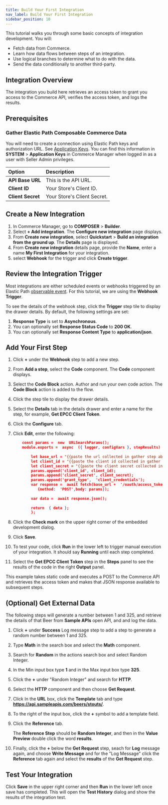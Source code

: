 ```yaml
---
title: Build Your First Integration
nav_label: Build Your First Integration
sidebar_position: 10
---
```


This tutorial walks you through some basic concepts of integration development. You will:

- Fetch data from Commerce.
- Learn how data flows between steps of an integration.
- Use logical branches to determine what to do with the data.
- Send the data conditionally to another third-party.

## Integration Overview

The integration you build here retrieves an access token to grant you access to the Commerce API, verifies the access token, and logs the results.  

## Prerequisites

### Gather  Elastic  Path  Composable Commerce Data

You will need to create a connection using Elastic Path keys and authorization URL. See [Application Keys](/docs/authentication/security#application-keys). You can find this information in **SYSTEM** > **Application Keys** in Commerce Manager when logged in as a user with Seller Admin privileges. 

| Option | Description                            |
|:------------------------------------|:---------------------------------------|
| **API Base URL**                    | This is the API URL. |
| **Client ID**                       | Your Store's Client ID. |
| **Client Secret**                   | Your Store's Client Secret. |

## Create a New Integration

1. In Commerce Manager, go to **COMPOSER** > **Builder**.
1. Select **+ Add integration**. The **Configure new integration** page displays.
1. From **Create new integration**, select **Quickstart** > **Build an integration from the ground up**. The **Details** page is displayed.
1. From **Create new integration** details page, provide the  **Name**,  enter  a  name  **My  First  Integration**  for  your  integration.
1. select **Webhook** for the trigger and click **Create trigger**.
    
## Review the Integration Trigger

Most integrations are either scheduled events or webhooks triggered by an Elastic Path [observable event](http://localhost:3000/docs/api/integrations/integrations-introduction#observable-events). For this tutorial, we are using the **Webhook Trigger**.

To see the  details  of  the  webhook  step,  click  the **Trigger** step  tile  to  display  the  drawer  details.  By  default,  the  following  settings  are  set:

1. **Response Type** is set to **Asynchronous**.
1. You can optionally set **Response Status Code** to **200 OK**.
1. You can optionally set **Response Content Type** to **application/json**.

## Add Your First Step

1. Click **+** under the **Webhook** step to add a new step. 
1. From **Add a step**, select the **Code** component. The **Code** component displays.
1. Select the **Code Block** action. Author and run your own code action. The **Code Block** action is added to the flow.
1. Click the step tile to display the drawer details.
1. Select the **Details** tab in the details drawer and enter  a  name  for  the  step,  for  example,  **Get  EPCC  Client  Token**.
1. Click the **Configure** tab.
1. Click **Edit**, enter the following:

    ```json
        const params =  new  URLSearchParams();
        module.exports =  async  ({ logger, configVars }, stepResults)  =>  {
	        
	        let base_url = "{{paste the url collected in gather step above}}"
	        let client_id = "{{paste the client id collected in gather step above}}"
	        let client_secret = "{{paste the client secret collected in gather step above}}"
	    	params.append('client_id', client_id);
	        params.append('client_secret', client_secret);
	        params.append('grant_type',  'client_credentials');
	        var response =  await fetch(base_url +  '/oauth/access_token',
		       {method:  'POST',body: params});
	       
	        var data =  await response.json();
	       
	        return  { data };
            };
    ```

1. Click the **Check mark** on the upper right corner of the embedded development dialog.
1. Click **Save**.
1. To test your code, click **Run** in the lower left to trigger manual execution of your integration.  It should say **Running** until each step completed.
1. Select the **Get  EPCC  Client  Token** step in the **Steps** panel to see the results of the code in the right **Output** panel. 

This example takes static code and executes a POST to the Commerce API and retrieves the access token and makes that JSON response available to subsequent steps.

## (Optional) Get External Data

The following steps will generate a number between 1 and 325, and retrieve the details of that Beer from **Sample APIs** open API, and and log the data.

1. Click  **+**  under  **Success**  Log message step  to  add  a  step  to  generate a random number between 1 and 325.  
1. Type **Math** in the search box and select the **Math** component.
1. Search for **Random** in the actions search box and select  Random Integer.
1. In the Min input box type **1** and in the Max input box type **325**.
1. Click the **+** under "Random Integer" and search for **HTTP**.
1. Select the **HTTP** component and then choose **Get Request**.
1. Click In the **URL** box, click the **Template** tab and type **https://api.sampleapis.com/beers/stouts/**.
1. To the right of the input box, click the **+** symbol to add a template field. 
1. Click the **Reference** tab. 
    
    The **Reference Step** should be **Random Integer**, and then in the **Value Preview** double click the word **results**. 
1. Finally, click the **+** below the **Get Request** step, seach for **Log** message again, and choose **Write Message** and for the "Log Message" click the **Reference** tab again and select the **results** of the **Get Request** step.

## Test Your Integration

Click **Save** in the upper right corner and then **Run** in the lower left once save has completed. This will open the **Test  History** dialog and show the results of the integration test. 
